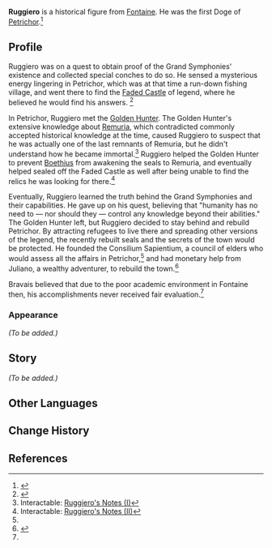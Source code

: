 {{Character Infobox
|type             = Mentioned
|image            = <!--NPC Ruggiero.png-->
|realname         = <!-- Optional, if different from in-game name -->
|deceased         = Deceased prior to the game's events<ref>{{Ref/HEO|The Fundamentals of Music|s = Dialogue|quote = '''Tailleferre:''' According to records left by someone named Ruggiero several hundred years back, it should be somewhere within the Faded Castle. Could you help me search for it?}}</ref>
|region           = Fontaine
|affiliation      = Consilium Sapientium
|affiliationNote  = founder
|title            = Doge

|ancestry         = <!-- Clan/family -->
|father           = 
|mother           = 
|spouse           = 
|sibling          = 
|child            = 
|relative         = 

|voiceEN          = 
|voiceCN          = 
|voiceJP          = 
|voiceKR          = 
}}
'''Ruggiero''' is a historical figure from [[Fontaine]]. He was the first Doge of [[Petrichor]].<ref name="Tiepolo">{{Ref/NPC|Tiepolo|quote = '''Tiepolo:''' For a time after, it seemed as though the town would become some abandoned fishing village... At least until after our first Doge Ruggiero established the Consilium Sapientium and restored our fortunes.}}</ref>

==Profile==
Ruggiero was on a quest to obtain proof of the Grand Symphonies' existence and collected special conches to do so. He sensed a mysterious energy lingering in Petrichor, which was at that time a run-down fishing village, and went there to find the [[Faded Castle]] of legend, where he believed he would find his answers. <ref name="Research Notes">{{Ref/HEO|Arkhium Forge|s = The Research Notes of Master Ruggiero}}</ref>

In Petrichor, Ruggiero met the [[Cassiodor|Golden Hunter]]. The Golden Hunter's extensive knowledge about [[Remuria]], which contradicted commonly accepted historical knowledge at the time, caused Ruggiero to suspect that he was actually one of the last remnants of Remuria, but he didn't understand how he became immortal.<ref>Interactable: [[Faded Castle#Ruggiero's Notes (I)|Ruggiero's Notes (I)]]</ref> Ruggiero helped the Golden Hunter to prevent [[Boethius]] from awakening the seals to Remuria, and eventually helped sealed off the Faded Castle as well after being unable to find the relics he was looking for there.<ref>Interactable: [[Faded Castle#Ruggiero's Notes (II)|Ruggiero's Notes (II)]]</ref>

Eventually, Ruggiero learned the truth behind the Grand Symphonies and their capabilities. He gave up on his quest, believing that "humanity has no need to — nor should they — control any knowledge beyond their abilities." The Golden Hunter left, but Ruggiero decided to stay behind and rebuild Petrichor. By attracting refugees to live there and spreading other versions of the legend, the recently rebuilt seals and the secrets of the town would be protected. He founded the Consilium Sapientium, a council of elders who would assess all the affairs in Petrichor,<ref name="Tiepolo" />  and had monetary help from Juliano, a wealthy adventurer, to rebuild the town.<ref>{{Ref/HEO|Juliano's Legacy|s = Ancient Notes}}</ref>

Bravais believed that due to the poor academic environment in Fontaine then, his accomplishments never received fair evaluation.<ref name="Research Notes" />

===Appearance===
''(To be added.)''

==Story==
''(To be added.)''
<!-- 
==Notes==
{{Reflist|note=1}}
-->
==Other Languages==
{{Other Languages|default_hidden=1
|en      = Ruggiero
|zhs     = 鲁杰罗
|zhs_rm  = Lǔjiéluó
|zht     = 魯傑羅
|zht_rm  = Lǔjiéluó
|ja      = ルッジェロ
|ja_rm   = Rujjero
|ko      = 루지에로
|es      = Ruggiero
|fr      = Ruggiero
|ru      = Руджеро
|th      = Ruggiero
|vi      = Ruggiero
|de      = Ruggiero
|id      = Ruggiero
|pt      = Ruggiero
|tr      = Ruggiero
|it      = Ruggiero
}}

==Change History==
{{Change History|introduced=4.1}}

==References==
{{Reflist}}